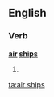 ==English==

===Verb===
'''[[air]] [[ships]]'''

# {{third-person singular of|air ship}}

[[ta:air ships]]